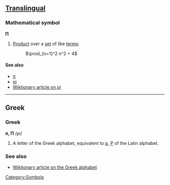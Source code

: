 == [[Translingual]] ==

===Mathematical symbol===
'''Π'''

# [[Product]] over a [[set]] of like [[terms]]:
#: <math>\prod_{n=1}^2 n^2 = 4</math>


====See also====
*[[π]]
*[[pi]]
*[[w:en:pi|Wiktionary article on pi]]

----

== Greek ==

=== Greek ===
'''π, Π''' /pi/

# A letter of the Greek alphabet, equivalent to [[p]], [[P]] of the Latin alphabet.

===See also===
*[[w:en:Greek alphabet|Wiktionary article on the Greek alphabet]]

[[Category:Symbols]]